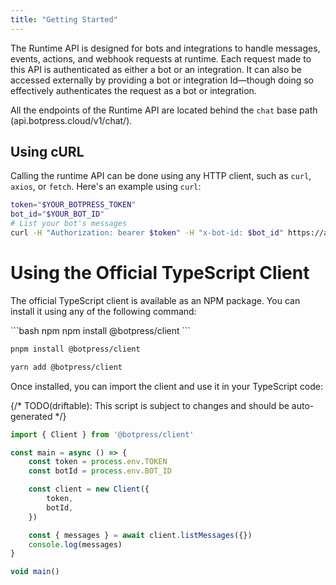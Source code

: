 ```yaml
---
title: "Getting Started"
---
```


The Runtime API is designed for bots and integrations to handle messages, events, actions, and webhook requests at runtime. Each request made to this API is authenticated as either a bot or an integration. It can also be accessed externally by providing a bot or integration Id—though doing so effectively authenticates the request as a bot or integration.

All the endpoints of the Runtime API are located behind the `chat` base path (api.botpress.cloud/v1/chat/).

## Using cURL

Calling the runtime API can be done using any HTTP client, such as `curl`, `axios`, or `fetch`. Here's an example using `curl`:

```bash
token="$YOUR_BOTPRESS_TOKEN"
bot_id="$YOUR_BOT_ID"
# List your bot's messages
curl -H "Authorization: bearer $token" -H "x-bot-id: $bot_id" https://api.botpress.cloud/v1/chat/messages
```

# Using the Official TypeScript Client

The official TypeScript client is available as an NPM package. You can install it using any of the following command:

<CodeGroup>
```bash npm
npm install @botpress/client
```

```bash pnpm
pnpm install @botpress/client
```

```bash yarn
yarn add @botpress/client
```
</CodeGroup>

Once installed, you can import the client and use it in your TypeScript code:

{/* TODO(driftable): This script is subject to changes and should be auto-generated */}
```ts
import { Client } from '@botpress/client'

const main = async () => {
    const token = process.env.TOKEN
    const botId = process.env.BOT_ID

    const client = new Client({
        token,
        botId,
    })

    const { messages } = await client.listMessages({})
    console.log(messages)
}

void main()
```
